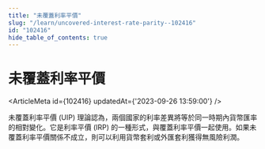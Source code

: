 ```yaml
---
title: "未覆蓋利率平價"
slug: "/learn/uncovered-interest-rate-parity--102416"
id: "102416"
hide_table_of_contents: true
---
```



# 未覆蓋利率平價

<ArticleMeta id={102416} updatedAt={'2023-09-26 13:59:00'} />
<div className='border-solid border-b border-t-0 my-4 border-[var(--ifm-color-gray-300)]' />

未覆蓋利率平價 (UIP) 理論認為，兩個國家的利率差異將等於同一時期內貨幣匯率的相對變化。它是利率平價 (IRP) 的一種形式，與覆蓋利率平價一起使用。如果未覆蓋利率平價關係不成立，則可以利用貨幣套利或外匯套利獲得無風險利潤。

